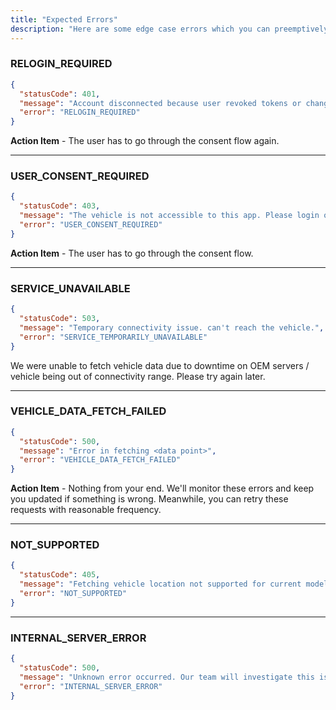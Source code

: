 ```yaml
---
title: "Expected Errors"
description: "Here are some edge case errors which you can preemptively handle in you backend"
---
```


### RELOGIN_REQUIRED

```json
{
  "statusCode": 401,
  "message": "Account disconnected because user revoked tokens or changed password. Please reconnect the vehicle using Connect flow",
  "error": "RELOGIN_REQUIRED"
}
```

**Action Item** \- The user has to go through the consent flow again.

---

### USER_CONSENT_REQUIRED

```json
{
  "statusCode": 403,
  "message": "The vehicle is not accessible to this app. Please login on the app with end user credentials",
  "error": "USER_CONSENT_REQUIRED"
}
```

**Action Item** \- The user has to go through the consent flow.

---

### SERVICE_UNAVAILABLE

```json
{
  "statusCode": 503,
  "message": "Temporary connectivity issue. can't reach the vehicle.",
  "error": "SERVICE_TEMPORARILY_UNAVAILABLE"
}
```

We were unable to fetch vehicle data due to downtime on OEM servers / vehicle being out of connectivity range. Please try again later.

---

### VEHICLE_DATA_FETCH_FAILED

```json
{
  "statusCode": 500,
  "message": "Error in fetching <data point>",
  "error": "VEHICLE_DATA_FETCH_FAILED"
}
```

**Action Item** \- Nothing from your end. We'll monitor these errors and keep you updated if something is wrong. Meanwhile, you can retry these requests with reasonable frequency.

---

### NOT_SUPPORTED

```json
{
  "statusCode": 405,
  "message": "Fetching vehicle location not supported for current model",
  "error": "NOT_SUPPORTED"
}
```

---

### INTERNAL_SERVER_ERROR

```json
{
  "statusCode": 500,
  "message": "Unknown error occurred. Our team will investigate this issue.",
  "error": "INTERNAL_SERVER_ERROR"
}
```
